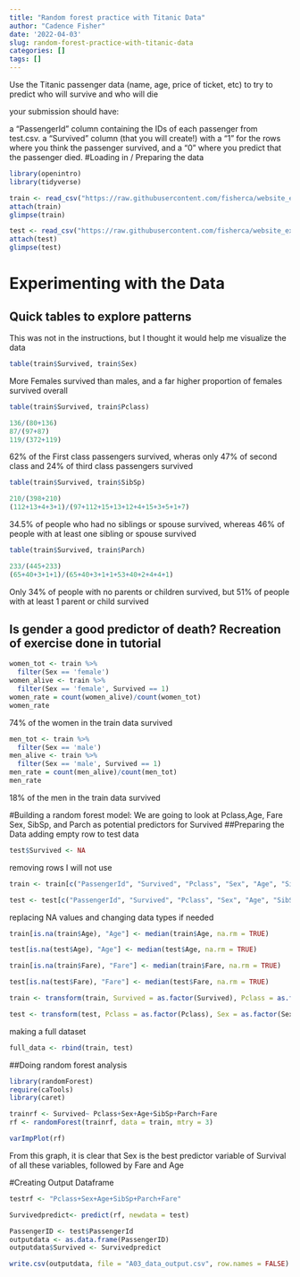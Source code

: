 ```yaml
---
title: "Random forest practice with Titanic Data"
author: "Cadence Fisher"
date: '2022-04-03'
slug: random-forest-practice-with-titanic-data
categories: []
tags: []
---
```

Use the Titanic passenger data (name, age, price of ticket, etc) to try to predict who will survive and who will die

your submission should have:

a "PassengerId" column containing the IDs of each passenger from test.csv.
a "Survived" column (that you will create!) with a "1" for the rows where you think the passenger survived, and a "0" where you predict that the passenger died.
#Loading in / Preparing the data
```r
library(openintro)
library(tidyverse)

```
```r
train <- read_csv("https://raw.githubusercontent.com/fisherca/website_experiment/main/train.csv")
attach(train)
glimpse(train)
```
```r
test <- read_csv("https://raw.githubusercontent.com/fisherca/website_experiment/main/test.csv")
attach(test)
glimpse(test)
```


# Experimenting with the Data
## Quick tables to explore patterns
This was not in the instructions, but I thought it would help me visualize the data
```r
table(train$Survived, train$Sex)
```
More Females survived than males, and a far higher proportion of females survived overall
```r
table(train$Survived, train$Pclass)
```
```r
136/(80+136)
87/(97+87)
119/(372+119)
```
62% of the First class passengers survived, wheras only 47% of second class and 24% of third class passengers survived

```r
table(train$Survived, train$SibSp)
```
```r
210/(398+210)
(112+13+4+3+1)/(97+112+15+13+12+4+15+3+5+1+7)
```

34.5% of people who had no siblings or spouse survived, whereas 46% of people with at least one sibling or spouse survived

```r
table(train$Survived, train$Parch)
```
```r
233/(445+233)
(65+40+3+1+1)/(65+40+3+1+1+53+40+2+4+4+1)
```

Only 34% of people with no parents or children survived, but 51% of people with at least 1 parent or child survived



## Is gender a good predictor of death? Recreation of exercise done in tutorial
```r
women_tot <- train %>%
  filter(Sex == 'female')
women_alive <- train %>%
  filter(Sex == 'female', Survived == 1)
women_rate = count(women_alive)/count(women_tot)
women_rate
```

74% of the women in the train data survived
```r
men_tot <- train %>%
  filter(Sex == 'male')
men_alive <- train %>%
  filter(Sex == 'male', Survived == 1)
men_rate = count(men_alive)/count(men_tot)
men_rate
```
18% of the men in the train data survived

#Building a random forest model:
We are going to look at Pclass,Age, Fare Sex, SibSp, and Parch as potential predictors for Survived
##Preparing the Data
adding empty row to test data
```r
test$Survived <- NA
```
removing rows I will not use
```r
train <- train[c("PassengerId", "Survived", "Pclass", "Sex", "Age", "SibSp", "Parch", "Fare")]

test <- test[c("PassengerId", "Survived", "Pclass", "Sex", "Age", "SibSp", "Parch", "Fare")]
```

replacing NA values and changing data types if needed 
```r
train[is.na(train$Age), "Age"] <- median(train$Age, na.rm = TRUE)

test[is.na(test$Age), "Age"] <- median(test$Age, na.rm = TRUE)
```
```r
train[is.na(train$Fare), "Fare"] <- median(train$Fare, na.rm = TRUE)

test[is.na(test$Fare), "Fare"] <- median(test$Fare, na.rm = TRUE)
```
```r
train <- transform(train, Survived = as.factor(Survived), Pclass = as.factor(Pclass), Sex = as.factor(Sex))

test <- transform(test, Pclass = as.factor(Pclass), Sex = as.factor(Sex))
```

making a full dataset
```r
full_data <- rbind(train, test)
```



##Doing random forest analysis
```r
library(randomForest)
require(caTools)
library(caret)
```



```r
trainrf <- Survived~ Pclass+Sex+Age+SibSp+Parch+Fare
rf <- randomForest(trainrf, data = train, mtry = 3)
```

```r
varImpPlot(rf)
```
From this graph, it is clear that Sex is the best predictor variable of Survival of all these variables, followed by Fare and Age

#Creating Output Dataframe
```r
testrf <- "Pclass+Sex+Age+SibSp+Parch+Fare"
```

```r
Survivedpredict<- predict(rf, newdata = test)

```
```r
PassengerID <- test$PassengerId
outputdata <- as.data.frame(PassengerID)
outputdata$Survived <- Survivedpredict
```

```r
write.csv(outputdata, file = "A03_data_output.csv", row.names = FALSE)
```


